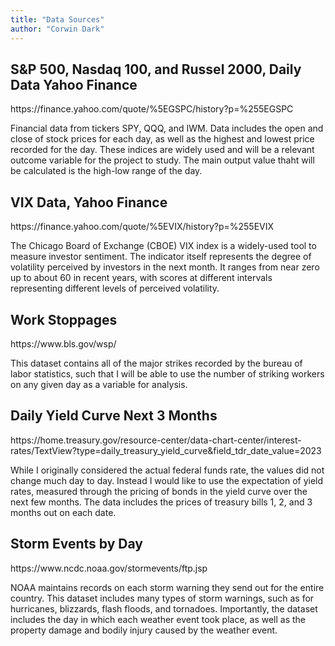 ```yaml
---
title: "Data Sources"
author: "Corwin Dark"
---
```



<h2> S&P 500, Nasdaq 100, and Russel 2000, Daily Data  Yahoo Finance</h2>

https://finance.yahoo.com/quote/%5EGSPC/history?p=%255EGSPC

Financial data from tickers SPY, QQQ, and IWM. Data includes the open and close of stock prices for each day, as well as the highest and lowest price recorded for the day. These indices are widely used and will be a relevant outcome variable for the project to study. The main output value thaht will be calculated is the high-low range of the day.


<h2> VIX Data, Yahoo Finance</h2>

https://finance.yahoo.com/quote/%5EVIX/history?p=%255EVIX

The Chicago Board of Exchange (CBOE) VIX index is a widely-used tool to measure investor sentiment. The indicator itself represents the degree of volatility perceived by investors in the next month. It ranges from near zero up to about 60 in recent years, with scores at different intervals representing different levels of perceived volatility.


<h2>  Work Stoppages  </h2>
https://www.bls.gov/wsp/

This dataset contains all of the major strikes recorded by the bureau of labor statistics, such that I will be able to use the number of striking workers on any given day as a variable for analysis.


<h2>  Daily Yield Curve Next 3 Months  </h2>
https://home.treasury.gov/resource-center/data-chart-center/interest-rates/TextView?type=daily_treasury_yield_curve&field_tdr_date_value=2023

While I originally considered the actual federal funds rate, the values did not change much day to day. Instead I would like to use the expectation of yield rates, measured through the pricing of bonds in the yield curve over the next few months. The data includes the prices of treasury bills 1, 2, and 3 months out on each date.

<h2>  Storm Events by Day  </h2>
https://www.ncdc.noaa.gov/stormevents/ftp.jsp

NOAA maintains records on each storm warning they send out for the entire country. This dataset includes many types of storm warnings, such as for hurricanes, blizzards, flash floods, and tornadoes. Importantly, the dataset includes the day in which each weather event took place, as well as the property damage and bodily injury caused by the weather event.




